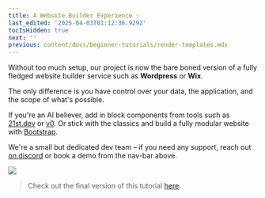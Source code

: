 ```yaml
---
title: A Website Builder Experience ✨
last_edited: '2025-04-03T01:12:36.929Z'
tocIsHidden: true
next: ''
previous: content/docs/beginner-tutorials/render-templates.mdx
---
```


Without too much setup, our project is now the bare boned version of a fully fledged website builder service such as **Wordpress** or **Wix**.

The only difference is you have control over your data, the application, and the scope of what's possible.

If you're an AI believer, add in block components from tools such as [21st.dev](https://21st.dev?tab=components\&sort=recommended) or [v0](https://v0.dev/). Or stick with the classics and build a fully modular website with [Bootstrap](https://getbootstrap.com/).

We're a small but dedicated dev team – if you need any support, reach out [on discord](https://discord.com/invite/zumN63Ybpf) or book a demo from the nav-bar above.

![](/gif/smashingmagazine-tinacms.gif)

> Check out the final version of this tutorial [here](https://github.com/tinacms/tutorial-project).
